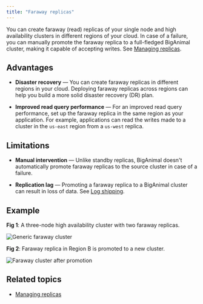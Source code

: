 ```yaml
---
title: "Faraway replicas"
---
```


You can create faraway (read) replicas of your single node and high availability clusters in different regions of your cloud. In case of a failure, you can manually promote the faraway replica to a full-fledged BigAnimal cluster, making it capable of accepting writes. See [Managing replicas](/biganimal/release/using_cluster/managing_replicas).

## Advantages

- **Disaster recovery** — You can create faraway replicas in different regions in your cloud. Deploying faraway replicas across regions can help you build a more solid disaster recovery (DR) plan.

- **Improved read query performance** — For an improved read query performance, set up the faraway replica in the same region as your application. For example, applications can read the writes made to a cluster in the `us-east` region from a `us-west` replica. 

## Limitations

- **Manual intervention** — Unlike standby replicas, BigAnimal doesn't automatically promote faraway replicas to the source cluster in case of a failure. 
    
- **Replication lag** — Promoting a faraway replica to a BigAnimal cluster can result in loss of data. See [Log shipping](/biganimal/latest/using_cluster/04_backup_and_restore/#faraway-replicas).

## Example

**Fig 1**: A three-node high availability cluster with two faraway replicas.

 ![*Generic faraway cluster*](images/FarawayReplicas-generic.png)

**Fig 2**: Faraway replica in Region B is promoted to a new cluster.

 ![*Faraway cluster after promotion*](images/FarawayReplicas-afterpromotion.png)


## Related topics

- [Managing replicas](/biganimal/latest/using_cluster/managing_replicas/)
